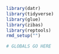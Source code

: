 
```r
library(datr)
library(tidyverse)
library(glue)
library(zibas)
library(reptools)
rmd_setup("")
```

```r
# GLOBALS GO HERE
```
